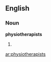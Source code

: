 ==English==

===Noun===
'''physiotherapists'''

# {{plural of|[[physiotherapist]]}}

[[ar:physiotherapists]]